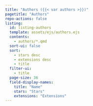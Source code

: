 ```yaml
---
title: "Authors ({{< var authors >}})"
pagetitle: "Authors"
repo-actions: false
listing:
  id: listing-authors
  template: assets/ejs/authors.ejs
  contents:
    - authors/*.qmd
  sort-ui: false
  sort:
    - stars desc
    - extensions desc
    - title
  filter-ui:
    - title
  page-size: 36
  field-display-names:
    title: "Name"
    stars: "Stars"
    extensions: "Extensions"
---
```


::: {#listing-authors}
:::
